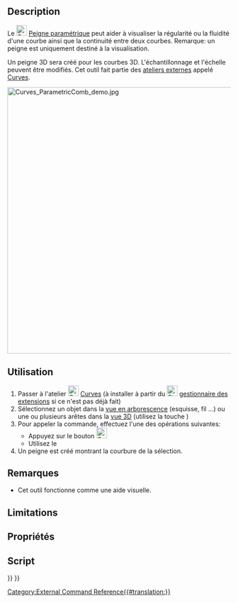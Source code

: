 <languages/>

{{Docnav/fr
|[[Curves_ParametricBlendCurve/fr|Courbe de transition]]
|[[Curves_CurveOnSurface/fr|Courbe sur surface]]
|[[Curves_Workbench/fr|Atelier Curves]]
|IconL=Curves_ParametricBlendCurve.svg
|IconR=Curves_CurveOnSurface.svg
|IconC=Curves_workbench_icon.svg
}}

{{GuiCommand/fr
|Name=Curves ParametricComb
|Name/fr=Curves Peigne paramétrique
|MenuLocation=Curves → Comb plot
|Workbenches=[[Curves_Workbench/fr|Curves]]
}}

==Description==

Le [[Image:Curves_ParametricComb.svg|24px]] [[Curves_ParametricComb/fr|Peigne paramétrique]] peut aider à visualiser la régularité ou la fluidité d'une courbe ainsi que la continuité entre deux courbes. Remarque: un peigne est uniquement destiné à la visualisation.

Un peigne 3D sera créé pour les courbes 3D. L'échantillonnage et l'échelle peuvent être modifiés. Cet outil fait partie des [[External_workbenches/fr|ateliers externes]] appelé [[Curves_Workbench/fr|Curves]].

[[File:Curves_ParametricComb_demo.jpg|600px]]
{{Caption|Ci-dessus: montre l'application avant (gauche) et après (droite) du Peigne paramétrique également connu sous le nom d'outil de tracé de peigne}}

<span id="Usage"></span>
==Utilisation==

# Passer à l'atelier [[Image:Curves_workbench_icon.svg|24px]] [[Curves_Workbench/fr|Curves]] (à installer à partir du [[Image:Std_AddonMgr.svg|24px]] [[Std_AddonMgr/fr|gestionnaire des extensions]] si ce n'est pas déjà fait)
# Sélectionnez un objet dans la [[Tree_view/fr|vue en arborescence]] (esquisse, fil ...) ou une ou plusieurs arêtes dans la [[3D_view/fr|vue 3D]] (utilisez la touche {{KEY|CTRL}})
# Pour appeler la commande, effectuez l'une des opérations suivantes:
#* Appuyez sur le bouton [[Image:Curves_ParametricComb.svg|24px]]
#* Utilisez le {{MenuCommand|Curves → Comb plot}}
# Un peigne est créé montrant la courbure de la sélection.


<span id="Notes"></span>
==Remarques==

* Cet outil fonctionne comme une aide visuelle.

==Limitations==


<span id="Properties"></span>
==Propriétés==


<span id="Scripting"></span>
==Script==


{{Docnav/fr
|[[Curves_ParametricBlendCurve/fr|Courbe de transition]]
|[[Curves_CurveOnSurface/fr|Courbe sur surface]]
|[[Curves_Workbench/fr|Atelier Curves]]
|IconL=Curves_ParametricBlendCurve.svg
|IconR=Curves_CurveOnSurface.svg
|IconC=Curves_workbench_icon.svg
}}

{{Curves Tools navi{{#translation:}}}}
{{Userdocnavi{{#translation:}}}}
[[Category:External Command Reference{{#translation:}}]]
